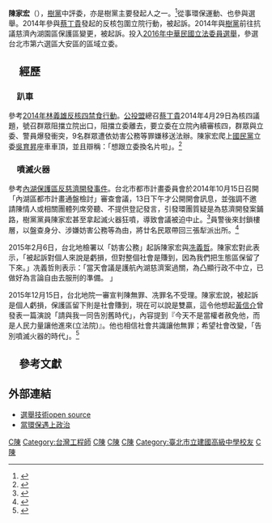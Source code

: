 {{Infobox_officeholder
| name = 陳家宏<br>Chen Chia-Hung
| width          = 250px
| now = 中華民國（台灣）政治人士 
| period = 
| sex = 男 
| Native place = 
| nationality = {{ROC}}
| date of birth = {{birth year and age|1983}}
| party = {{樹黨}} (2014 –)
| place of birth = {{TWN}}
| educate = 
*臺大電機系學士
*臺大電機所碩士
| past = 
*京晨科技研發工程師
*群暉科技研發工程師
*樹黨中評委
}}

'''陳家宏'''（{{bd|1983年||||}}），[[樹黨|樹黨]]中評委，亦是樹黨主要發起人之一。<ref>{{Cite web |url=http://newbloommag.net/2015/11/18/tree-party-tw/ |title=專訪：樹黨 |accessdate=2015-12-14 |archive-date=2015-11-23 |archive-url=https://web.archive.org/web/20151123230113/http://newbloommag.net/2015/11/18/tree-party-tw/ |dead-url=no }}</ref>從事環保運動、也參與選舉。2014年參與[[蔡丁貴|蔡丁貴]]發起的反核包圍立院行動，被起訴。2014年與[[樹黨|樹黨]]前往抗議慈濟內湖園區保護區變更，被起訴。投入[[2016年中華民國立法委員選舉|2016年中華民國立法委員選舉]]，參選台北市第六選區大安區的區域立委。

==　經歷　==
===　趴車　===
參考[[2014年林義雄反核四禁食行動|2014年林義雄反核四禁食行動]]。[[公投盟|公投盟]]總召[[蔡丁貴|蔡丁貴]]2014年4月29日為核四議題，號召群眾阻擋立院出口，阻擋立委離去，要立委在立院內續審核四，群眾與立委、警員爆發衝突，9名群眾遭依妨害公務等罪嫌移送法辦。陳家宏爬上[[國民黨|國民黨]]立委[[吳育昇|吳育昇]]座車車頂，並且辯稱：「想跟立委換名片啦」。<ref>{{cite news|author=錢利忠|publisher=[[自由時報|自由時報]]|url=http://news.ltn.com.tw/news/focus/paper/775308/print|title=圍立院 蔡丁貴：人民表達訴求|date=2014-05-01|accessdate=2015-07-19|archive-date=2018-06-13|archive-url=https://web.archive.org/web/20180613134257/http://news.ltn.com.tw/news/focus/paper/775308/print|dead-url=no}}</ref>

===　噴滅火器　===
參考[[內湖保護區反慈濟開發事件|內湖保護區反慈濟開發事件]]。台北市都市計畫委員會於2014年10月15日召開「內湖區都市計畫通盤檢討」審查會議，13日下午才公開開會訊息，並強調不邀請陳情人或相關團體列席旁聽、不提供登記發言，引發環團質疑是為慈濟開發案鋪路，樹黨黨員陳家宏甚至拿起滅火器狂噴，導致會議被迫中止。<ref>{{cite news|author=盧姮倩、姚岳宏|publisher=[[自由時報|自由時報]]|url=http://news.ltn.com.tw/news/life/paper/821820|title=郝龍斌為慈濟開發鋪路？環團怒噴滅火器|date=2014-10-16|accessdate=2015-07-19|archive-date=2014-10-16|archive-url=https://web.archive.org/web/20141016235907/http://news.ltn.com.tw/news/life/paper/821820|dead-url=no}}</ref>員警後來封鎖樓層，以盤查身分、涉嫌妨害公務等為由，將廿名民眾帶回三張犁派出所。<ref>{{cite news|publisher=[[沃草|沃草]]|url=http://www.appledaily.com.tw/realtimenews/article/new/20141015/488469/|title=慈濟好大官威！旁聽內湖案民眾全上警局做筆錄|date=2014-10-15|accessdate=2015-07-19|archive-date=2015-04-15|archive-url=https://web.archive.org/web/20150415135301/http://www.appledaily.com.tw/realtimenews/article/new/20141015/488469/|dead-url=no}}</ref>

2015年2月6日，台北地檢署以「妨害公務」起訴陳家宏與[[冼義哲|冼義哲]]。陳家宏對此表示，「被起訴對個人來說是虧損，但對整個社會是賺到，因為我們把生態區保留了下來。」冼義哲則表示：「當天會議是護航內湖慈濟案過關，為凸顯行政不中立，已做好為言論自由去服刑的準備。 」
 
2015年12月15日，台北地院一審宣判陳無罪、冼罪名不受理。陳家宏說，被起訴是個人虧損，保護區留下則是社會賺到，現在可以說是雙贏，這令他想起[[黃信介|黃信介]]曾發表一篇演說「請與我一同告別舊時代」，內容提到『今天不是當權者赦免他，而是人民力量讓他進來(立法院)』。他也相信社會共識讓他無罪；希望社會改變，「告別噴滅火器的時代」。<ref>{{cite news|publisher=[[自由時報|自由時報]]|url=http://m.ltn.com.tw/news/politics/breakingnews/1540309|title=鬧都委會無罪 樹黨選將：告別噴滅火器的時代|date=2015-12-15|accessdate=2015-12-19|archive-date=2015-12-22|archive-url=https://web.archive.org/web/20151222105909/http://m.ltn.com.tw/news/politics/breakingnews/1540309|dead-url=no}}</ref>

==　參考文獻　==
{{Reflist}}

==外部連結==
*[http://legislatorchen.blogspot.tw/ 選舉技術open source] {{Wayback|url=http://legislatorchen.blogspot.tw/ |date=20160817032359 }}
*[http://environmentalist-and-politics.blogspot.tw/ 當環保遇上政治] {{Wayback|url=http://environmentalist-and-politics.blogspot.tw/ |date=20160817074402 }}


{{台灣環境運動}}

[[Category:台北市政治人物|C陳]]
[[Category:台灣工程師|Category:台灣工程師]]
[[Category:臺灣環境保護運動者|C陳]]
[[Category:樹黨黨員|C陳]]
[[Category:國立臺灣大學電機資訊學院校友|C陳]]
[[Category:臺北市立建國高級中學校友|Category:臺北市立建國高級中學校友]]
[[Category:台北人|C陳]]